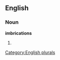 
==English==

===Noun===
'''imbrications'''

# {{plural of|[[imbrication]]}}

[[Category:English plurals]]